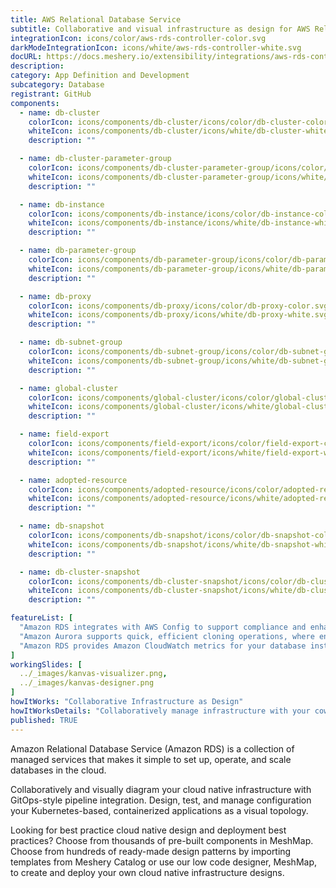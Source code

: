 ```yaml
---
title: AWS Relational Database Service
subtitle: Collaborative and visual infrastructure as design for AWS Relational Database Service
integrationIcon: icons/color/aws-rds-controller-color.svg
darkModeIntegrationIcon: icons/white/aws-rds-controller-white.svg
docURL: https://docs.meshery.io/extensibility/integrations/aws-rds-controller
description: 
category: App Definition and Development
subcategory: Database
registrant: GitHub
components:
  - name: db-cluster
    colorIcon: icons/components/db-cluster/icons/color/db-cluster-color.svg
    whiteIcon: icons/components/db-cluster/icons/white/db-cluster-white.svg
    description: ""

  - name: db-cluster-parameter-group
    colorIcon: icons/components/db-cluster-parameter-group/icons/color/db-cluster-parameter-group-color.svg
    whiteIcon: icons/components/db-cluster-parameter-group/icons/white/db-cluster-parameter-group-white.svg
    description: ""

  - name: db-instance
    colorIcon: icons/components/db-instance/icons/color/db-instance-color.svg
    whiteIcon: icons/components/db-instance/icons/white/db-instance-white.svg
    description: ""

  - name: db-parameter-group
    colorIcon: icons/components/db-parameter-group/icons/color/db-parameter-group-color.svg
    whiteIcon: icons/components/db-parameter-group/icons/white/db-parameter-group-white.svg
    description: ""

  - name: db-proxy
    colorIcon: icons/components/db-proxy/icons/color/db-proxy-color.svg
    whiteIcon: icons/components/db-proxy/icons/white/db-proxy-white.svg
    description: ""

  - name: db-subnet-group
    colorIcon: icons/components/db-subnet-group/icons/color/db-subnet-group-color.svg
    whiteIcon: icons/components/db-subnet-group/icons/white/db-subnet-group-white.svg
    description: ""

  - name: global-cluster
    colorIcon: icons/components/global-cluster/icons/color/global-cluster-color.svg
    whiteIcon: icons/components/global-cluster/icons/white/global-cluster-white.svg
    description: ""

  - name: field-export
    colorIcon: icons/components/field-export/icons/color/field-export-color.svg
    whiteIcon: icons/components/field-export/icons/white/field-export-white.svg
    description: ""

  - name: adopted-resource
    colorIcon: icons/components/adopted-resource/icons/color/adopted-resource-color.svg
    whiteIcon: icons/components/adopted-resource/icons/white/adopted-resource-white.svg
    description: ""

  - name: db-snapshot
    colorIcon: icons/components/db-snapshot/icons/color/db-snapshot-color.svg
    whiteIcon: icons/components/db-snapshot/icons/white/db-snapshot-white.svg
    description: ""

  - name: db-cluster-snapshot
    colorIcon: icons/components/db-cluster-snapshot/icons/color/db-cluster-snapshot-color.svg
    whiteIcon: icons/components/db-cluster-snapshot/icons/white/db-cluster-snapshot-white.svg
    description: ""

featureList: [
  "Amazon RDS integrates with AWS Config to support compliance and enhance security by recording and auditing changes to the configuration of your DB instance",
  "Amazon Aurora supports quick, efficient cloning operations, where entire multi-terabyte database clusters can be cloned in minutes.",
  "Amazon RDS provides Amazon CloudWatch metrics for your database instances at no additional charge."
]
workingSlides: [
  ../_images/kanvas-visualizer.png,
  ../_images/kanvas-designer.png
]
howItWorks: "Collaborative Infrastructure as Design"
howItWorksDetails: "Collaboratively manage infrastructure with your coworkers synchronously sharing the same designs."
published: TRUE
---
```

<p>
Amazon Relational Database Service (Amazon RDS) is a collection of managed services that makes it simple to set up, operate, and scale databases in the cloud.
</p>
<p>
    Collaboratively and visually diagram your cloud native infrastructure with GitOps-style pipeline integration. Design, test, and manage configuration your Kubernetes-based, containerized applications as a visual topology.
</p>
<p>
    Looking for best practice cloud native design and deployment best practices? Choose from thousands of pre-built components in MeshMap. Choose from hundreds of ready-made design patterns by importing templates from Meshery Catalog or use our low code designer, MeshMap, to create and deploy your own cloud native infrastructure designs.
</p>
